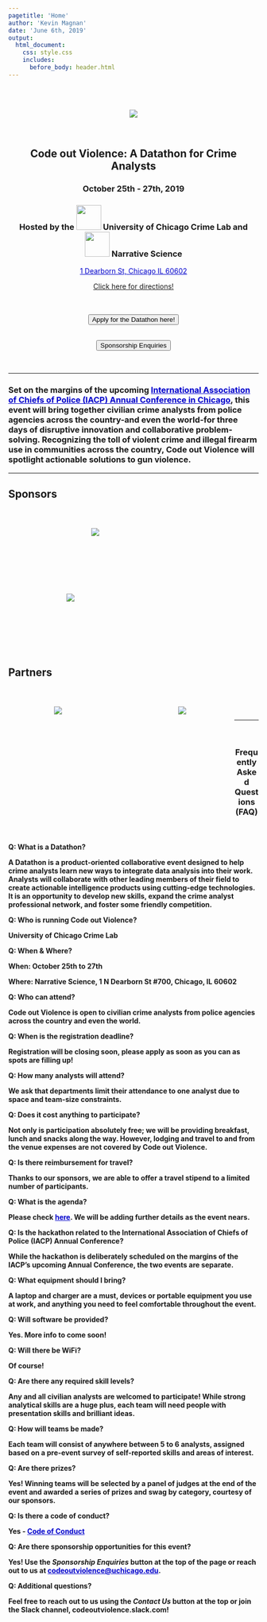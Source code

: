---
pagetitle: 'Home'
author: 'Kevin Magnan'
date: 'June 6th, 2019'
output:
  html_document:
    css: style.css
    includes:
      before_body: header.html
---

<!-- Global site tag (gtag.js) - Google Analytics -->
<script async src="https://www.googletagmanager.com/gtag/js?id=UA-141654771-1"></script>
<script>
  window.dataLayer = window.dataLayer || [];
  function gtag(){dataLayer.push(arguments);}
  gtag('js', new Date());
  gtag('config', 'UA-141654771-1');
</script>

<div class='mycontent'>
  
<br><br>

<center>
<img src="images\icon_new.png" width="auto" height="auto">

<br>

## Code out Violence: A Datathon for Crime Analysts

### October 25th - 27th, 2019

### Hosted by the <img src="images\UL_logo.png" width="50px" height=50px"> University of Chicago Crime Lab and <img src="images\narrative_science.jpg" width="50px" height="50px"> Narrative Science

<a href="https://www.google.com/maps/place/Narrative+Science/@41.8822448,-87.6314462,17z/data=!3m1!4b1!4m5!3m4!1s0x880e2ca849651183:0xfab62e2d7eb78670!8m2!3d41.8822408!4d-87.6292575" target="_blank" style="color: rgb(0,0,204)">1 Dearborn St, Chicago IL 60602</a>

<a href="https://www.google.com/maps/dir/Narrative+Science,+1+N+Dearborn+St+%23700,+Chicago,+IL+60602/La+Quinta+Inn+%26+Suites+by+Wyndham+Chicago+Downtown,+1+S+Franklin+St,+Chicago,+IL+60606/@41.8820435,-87.6365347,16z/data=!3m1!4b1!4m13!4m12!1m5!1m1!1s0x880e2ca849651183:0xfab62e2d7eb78670!2m2!1d-87.6292575!2d41.8822408!1m5!1m1!1s0x880e2cb917612563:0xc11a7a2742e58557!2m2!1d-87.6350572!2d41.8815453" target="_blank">Click here for directions!</a>

<br>
<br>
<button type="button" class="btn btn-primary btn-lg" onclick="location.href='https://forms.office.com/Pages/ResponsePage.aspx?id=kiywgyZf7UieW2wvykao5nlO6keqrGVClHp9aJWRv7RUM1dFMEgzMTJUN1VaSzJZQjVIRjBMRUdUVy4u';">Apply for the Datathon here!</button>

<br>
<button type="button" class="btn btn-outline-secondary btn-lg active" onclick="location.href='mailto:codeoutviolence@uchicago.edu';">Sponsorship Enquiries</button>


</center>

<br>

***

<left>
<h3>
Set on the margins of the upcoming <a href="https://www.theiacpconference.org/" target="_blank" style="color: rgb(0,0,204)">International Association of Chiefs of Police (IACP) Annual Conference in Chicago</a>, this event will bring together civilian crime analysts from police agencies across the country-and even the world-for three days of disruptive innovation and collaborative problem-solving. Recognizing the toll of violent crime and illegal firearm use in communities across the country, **Code out Violence** will spotlight actionable solutions to gun violence.
</h3>
</left>

<hr>

<h2>
Sponsors
</h2><br>
<a href="https://www.tableau.com" target="_blank"><p style="float: left; font-size: 16pt; text-align: center; width: 350px; height: 100px; margin-right: 10%; margin-bottom: 0.5em;"><img src="images\tableau.png"></p></a>
<a href="https://www.esri.com/en-us/home" target="_blank"><p style="float: left; font-size: 16pt; text-align: center; width: 250px; height: 100px; margin-right: 1%; margin-bottom: 0em;"><img src="images\esri.png"></p></a>
<p style="clear: both;">
<br>
<h2>
Partners
</h2><br>
<a href="https://home.chicagopolice.org/" target="_blank"><p style="float: left; font-size: 16pt; text-align: center; width: 200px; height: 200px; margin-right: 10%; margin-bottom: 0.5em;"><img src="images\cpd.png"></p></a>
<a href="https://narrativescience.com/" target="_blank"><p style="float: left; font-size: 16pt; text-align: center; width: 200px; height: 200px; margin-right: 1%; margin-bottom: 0.5em;"><img src="images\narrative_science.jpg"></p></a>\
</div></div><br>
<a name="faq"></a>
<div class='mycontent'>
<hr><br><h3>

<center>**Frequently Asked Questions (FAQ)**</center>
</h3><br>

<h4>
<div class = "row">


<div class = "col-md-4">
**Q: What is a Datathon?** 

A Datathon is a product-oriented collaborative event designed to help crime analysts learn new ways to integrate data analysis into their work. Analysts will collaborate with other leading members of their field to create actionable intelligence products using cutting-edge technologies. It is an opportunity to develop new skills, expand the crime analyst professional network, and foster some friendly competition.

**Q: Who is running Code out Violence?** 

University of Chicago Crime Lab

**Q: When & Where?** 

When: 
October 25th to 27th

Where: 
Narrative Science, 1 N Dearborn St #700, Chicago, IL 60602

**Q: Who can attend?**  

Code out Violence is open to civilian crime analysts from police agencies across the country and even the world. 

**Q: When is the registration deadline?** 

Registration will be closing soon, please apply as soon as you can as spots are filling up!

**Q: How many analysts will attend?**  

We ask that departments limit their attendance to one analyst due to space and team-size constraints.
</div>

<div class = "col-md-4">
**Q: Does it cost anything to participate?**  

Not only is participation absolutely free; we will be providing breakfast, lunch and snacks along the way.  However, lodging and travel to and from the venue expenses are not covered by Code out Violence.

 **Q: Is there reimbursement for travel?**  
 
 Thanks to our sponsors, we are able to offer a travel stipend to a limited number of participants.

**Q: What is the agenda?**  

Please check <a href="https://www.codeoutviolence.com/agenda.pdf" target="_blank" style="color: rgb(0,0,204)">here</a>. We will be adding further details as the event nears.

**Q: Is the hackathon related to the International Association of Chiefs of Police (IACP) Annual Conference?**  

While the hackathon is deliberately scheduled on the margins of the IACP's upcoming Annual Conference, the two events are separate.

**Q: What equipment should I bring?** 

A laptop and charger are a must, devices or portable equipment you use at work, and anything you need to feel comfortable throughout the event.
</div>

<div class = "col-md-4">
**Q: Will software be provided?**   

Yes. More info to come soon!

**Q: Will there be WiFi?**  

Of course!

**Q: Are there any required skill levels?**  

Any and all civilian analysts are welcomed to participate!  While strong analytical skills are a huge plus, each team will need people with presentation skills and brilliant ideas.

**Q: How will teams be made?**  

Each team will consist of anywhere between 5 to 6 analysts, assigned based on a pre-event survey of self-reported skills and areas of interest.

**Q: Are there prizes?** 

Yes! Winning teams will be selected by a panel of judges at the end of the event and awarded a series of prizes and swag by category, courtesy of our sponsors.

**Q: Is there a code of conduct?**  

Yes - <a href="https://www.codeoutviolence.com/codeofconduct.pdf" target="_blank" style="color: rgb(0,0,204)">Code of Conduct</a>

**Q: Are there sponsorship opportunities for this event?**  

Yes!  Use the *Sponsorship Enquiries* button at the top of the page or reach out to us at <a href="codeoutviolence@uchicago.edu" style="color:rgb(0,0,204)">codeoutviolence@uchicago.edu</a>.

**Q: Additional questions?** 

Feel free to reach out to us using the *Contact Us* button at the top or join the Slack channel, codeoutviolence.slack.com!

</div>
</div>
</h4>
